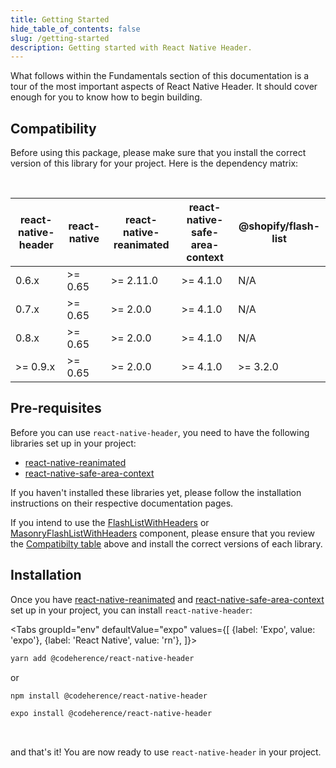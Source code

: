 ```yaml
---
title: Getting Started
hide_table_of_contents: false
slug: /getting-started
description: Getting started with React Native Header.
---
```



What follows within the Fundamentals section of this documentation is a tour of the most important aspects of React Native Header. It should cover enough for you to know how to begin building.

## Compatibility

Before using this package, please make sure that you install the correct version of this library for your project. Here is the dependency matrix:

<br />

| react-native-header | react-native | react-native-reanimated | react-native-safe-area-context | @shopify/flash-list |
| ------------------- | ------------ | ----------------------- | ------------------------------ | ------------------- |
| 0.6.x               | >= 0.65      | >= 2.11.0               | >= 4.1.0                       | N/A                 |
| 0.7.x               | >= 0.65      | >= 2.0.0                | >= 4.1.0                       | N/A                 |
| 0.8.x               | >= 0.65      | >= 2.0.0                | >= 4.1.0                       | N/A                 |
| >= 0.9.x            | >= 0.65      | >= 2.0.0                | >= 4.1.0                       | >= 3.2.0            |

## Pre-requisites

Before you can use `react-native-header`, you need to have the following libraries set up in your project:

- [react-native-reanimated](https://github.com/software-mansion/react-native-reanimated)
- [react-native-safe-area-context](https://github.com/th3rdwave/react-native-safe-area-context)

If you haven't installed these libraries yet, please follow the installation instructions on their respective documentation pages.

If you intend to use the [FlashListWithHeaders](/docs/components/flash-list-with-headers) or [MasonryFlashListWithHeaders](/docs/components/masonry-flash-list-with-headers) component, please ensure that you review the [Compatibilty table](/docs/getting-started#compatibility) above and install the correct versions of each library.

## Installation

Once you have [react-native-reanimated](https://github.com/software-mansion/react-native-reanimated) and [react-native-safe-area-context](https://github.com/th3rdwave/react-native-safe-area-context) set up in your project, you can install `react-native-header`:

<Tabs
  groupId="env"
  defaultValue="expo"
  values={[
    {label: 'Expo', value: 'expo'},
    {label: 'React Native', value: 'rn'},
  ]}>
<TabItem value="rn">

```bash
yarn add @codeherence/react-native-header
```

or

```bash
npm install @codeherence/react-native-header
```

</TabItem>
<TabItem value="expo">

```bash
expo install @codeherence/react-native-header
```

</TabItem>
</Tabs>

<br />

and that's it! You are now ready to use `react-native-header` in your project.
